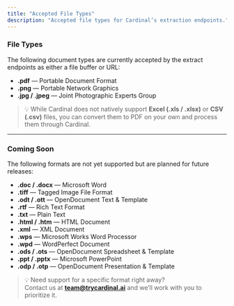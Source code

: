 ```yaml
---
title: "Accepted File Types"
description: "Accepted file types for Cardinal’s extraction endpoints."
---
```


### File Types
The following document types are currently accepted by the extract endpoints as either a file buffer or URL:

- **.pdf** — Portable Document Format  
- **.png** — Portable Network Graphics  
- **.jpg / .jpeg** — Joint Photographic Experts Group  

> 💡 While Cardinal does not natively support **Excel (.xls / .xlsx)** or **CSV (.csv)** files, you can convert them to PDF on your own and process them through Cardinal.

---

### Coming Soon
The following formats are not yet supported but are planned for future releases:

- **.doc / .docx** — Microsoft Word  
- **.tiff** — Tagged Image File Format  
- **.odt / .ott** — OpenDocument Text & Template  
- **.rtf** — Rich Text Format  
- **.txt** — Plain Text  
- **.html / .htm** — HTML Document  
- **.xml** — XML Document  
- **.wps** — Microsoft Works Word Processor  
- **.wpd** — WordPerfect Document  
- **.ods / .ots** — OpenDocument Spreadsheet & Template  
- **.ppt / .pptx** — Microsoft PowerPoint  
- **.odp / .otp** — OpenDocument Presentation & Template  

> 💡 Need support for a specific format right away?  
> Contact us at **team@trycardinal.ai** and we’ll work with you to prioritize it.
